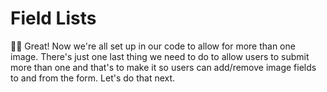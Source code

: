 # Field Lists

👨‍💼 Great! Now we're all set up in our code to allow for more than one image.
There's just one last thing we need to do to allow users to submit more than one
and that's to make it so users can add/remove image fields to and from the form.
Let's do that next.

